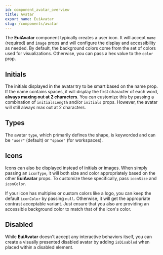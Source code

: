 ```yaml
---
id: component_avatar_overview
title: Avatar
export_name: EuiAvatar
slug: /components/avatar
---
```


The **EuiAvatar** component typically creates a user icon.
It will accept `name` (required) and `image` props and will configure the display and accessibility as needed.
By default, the background colors come from the set of colors used for visualizations.
Otherwise, you can pass a hex value to the `color` prop.

<!-- TODO: Add basic EuiAvatar example -->

## Initials

The initials displayed in the avatar try to be smart based on the name prop.
If the name contains spaces, it will display the first character of each word, **always maxing out at 2 characters**.
You can customize this by passing a combination of `initialsLength` and/or `initials` props.
However, the avatar will still always max out at 2 characters.

<!-- TODO: Add single, multi-word and custom example -->

## Types

The avatar `type`, which primarily defines the shape, is keyworded and can be `"user"` (default)
or `"space"` (for workspaces).

<!-- TODO: Add spaces example -->

## Icons

Icons can also be displayed instead of initials or images. When simply passing an `iconType`,
it will both size and color appropriately based on the other **EuiAvatar** props.
To customize these specifically, pass `iconSize` and `iconColor`.

If your icon has multiples or custom colors like a logo, you can keep the default `iconColor` by passing `null`.
Otherwise, it will get the appropriate contrast acceptable variant.
Just ensure that you also are providing an accessible background color to match that of the icon's color.

<!-- TODO: Add icons example -->

## Disabled

While **EuiAvatar** doesn't accept any interactive behaviors itself, you can create a visually presented disabled
avatar by adding `isDisabled` when placed within a disabled element.

<!-- TODO: Add disabled state example -->
